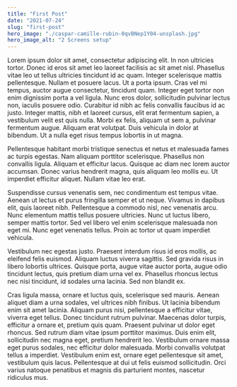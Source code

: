 ```yaml
---
title: "First Post"
date: "2021-07-24"
slug: "first-post"
hero_image: "./caspar-camille-rubin-0qvBNep1Y04-unsplash.jpg"
hero_image_alt: "2 Screens setup"
---
```


Lorem ipsum dolor sit amet, consectetur adipiscing elit. In non ultricies tortor. Donec id eros sit amet leo laoreet facilisis ac sit amet nisl. Phasellus vitae leo ut tellus ultricies tincidunt id ac quam. Integer scelerisque mattis pellentesque. Nullam et posuere lacus. Ut a porta ipsum. Cras vel mi tempus, auctor augue consectetur, tincidunt quam. Integer eget tortor non enim dignissim porta a vel ligula. Nunc eros dolor, sollicitudin pulvinar lectus non, iaculis posuere odio. Curabitur id nibh ac felis convallis faucibus id ac justo. Integer mattis, nibh et laoreet cursus, elit erat fermentum sapien, a vestibulum velit est quis nulla. Morbi ex felis, aliquam ut sem a, pulvinar fermentum augue. Aliquam erat volutpat. Duis vehicula in dolor at bibendum. Ut a nulla eget risus tempus lobortis in ut magna.

Pellentesque habitant morbi tristique senectus et netus et malesuada fames ac turpis egestas. Nam aliquam porttitor scelerisque. Phasellus non convallis ligula. Aliquam et efficitur lacus. Quisque ac diam nec lorem auctor accumsan. Donec varius hendrerit magna, quis aliquam leo mollis eu. Ut imperdiet efficitur aliquet. Nullam vitae leo erat.

Suspendisse cursus venenatis sem, nec condimentum est tempus vitae. Aenean ut lectus et purus fringilla semper et ut neque. Vivamus in dapibus elit, quis laoreet nibh. Pellentesque a commodo nisl, nec venenatis arcu. Nunc elementum mattis tellus posuere ultricies. Nunc ut luctus libero, semper mattis tortor. Sed vel libero vel enim scelerisque malesuada non eget mi. Nunc eget venenatis tellus. Proin ac tortor ut quam imperdiet vehicula.

Vestibulum nec egestas justo. Praesent interdum risus id eros mollis, ac eleifend felis euismod. Aliquam luctus viverra sagittis. Sed gravida risus in libero lobortis ultrices. Quisque porta, augue vitae auctor porta, augue odio tincidunt lectus, quis pretium diam urna vel ex. Phasellus rhoncus lectus nec nisi tincidunt, id sodales urna lacinia. Sed non blandit ex.

Cras ligula massa, ornare et luctus quis, scelerisque sed mauris. Aenean aliquet diam a urna sodales, vel ultrices nibh finibus. Ut lacinia bibendum enim sit amet lacinia. Aliquam purus nisi, pellentesque a efficitur vitae, viverra eget tellus. Donec tincidunt rutrum pulvinar. Maecenas dolor turpis, efficitur a ornare et, pretium quis quam. Praesent pulvinar ut dolor eget rhoncus. Sed rutrum diam vitae ipsum porttitor maximus. Duis enim elit, sollicitudin nec magna eget, pretium hendrerit leo. Vestibulum ornare massa eget purus sodales, nec efficitur dolor malesuada. Morbi convallis volutpat tellus a imperdiet. Vestibulum enim est, ornare eget pellentesque sit amet, vestibulum quis lacus. Pellentesque at dui ut felis euismod sollicitudin. Orci varius natoque penatibus et magnis dis parturient montes, nascetur ridiculus mus.
